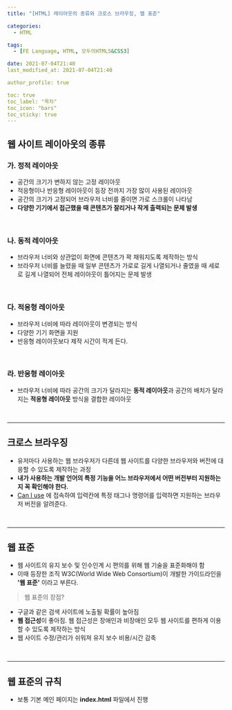 ```yaml
---
title: "[HTML] 레이아웃의 종류와 크로스 브라우징, 웹 표준"

categories:
  - HTML

tags:
  - [FE Language, HTML, 모두의HTML5&CSS3]

date: 2021-07-04T21:40
last_modified_at: 2021-07-04T21:40

author_profile: true

toc: true
toc_label: "목차"
toc_icon: "bars"
toc_sticky: true
---
```


## 웹 사이트 레이아웃의 종류

### 가. 정적 레이아웃

- 공간의 크기가 변하지 않는 고정 레이아웃
- 적응형이나 반응형 레이아웃이 등장 전까지 가장 많이 사용된 레이아웃
- 공간의 크기가 고정되어 브라우저 너비를 줄이면 가로 스크롤이 나타남
- **다양한 기기에서 접근했을 때 콘텐츠가 잘리거나 작게 출력되는 문제 발생**

<br />

### 나. 동적 레이아웃

- 브라우저 너비와 상관없이 화면에 콘텐츠가 꽉 채워지도록 제작하는 방식
- 브라우저 너비를 늘렸을 때 일부 콘텐츠가 가로로 길게 나열되거나
  줄였을 때 세로로 길게 나열되어 전체 레이아웃이 틀어지는 문제 발생

<br />

### 다. 적응형 레이아웃

- 브라우저 너비에 따라 레이아웃이 변경되는 방식
- 다양한 기기 화면을 지원
- 반응형 레이아웃보다 제작 시간이 적게 든다.

<br />

### 라. 반응형 레이아웃

- 브라우저 너비에 따라 공간의 크기가 달라지는 **동적 레이아웃**과
  공간의 배치가 달라지는 **적응형 레이아웃** 방식을 결합한 레이아웃

<br />

---

## 크로스 브라우징

- 유저마다 사용하는 웹 브라우저가 다른데 웹 사이트를 다양한
  브라우저와 버전에 대응할 수 있도록 제작하는 과정
- **내가 사용하는 개발 언어의 특정 기능을 어느 브라우저에서
  어떤 버전부터 지원하는지 꼭 확인해야 한다.**
- [Can I use](http://caniuse.com/) 에 접속하여
  입력칸에 특정 태그나 명령어를 입력하면 지원하는 브라우저 버전을
  알려준다.

<br />

---

## 웹 표준

- 웹 사이트의 유지 보수 및 인수인계 시 편의를 위해
  웹 기술을 표준화해야 함
- 이때 등장한 조직 W3C(World Wide Web Consortium)이
  개발한 가이드라인을 **'웹 표준'** 이라고 부른다.

> 웹 표준의 장점?

- 구글과 같은 검색 사이트에 노출될 확률이 높아짐
- **웹 접근성**이 좋아짐. 웹 접근성은 장애인과 비장애인
  모두 웹 사이트를 편하게 이용할 수 있도록 제작하는 방식
- 웹 사이트 수정/관리가 쉬워져 유지 보수 비용/시간 감축

<br />

---

## 웹 표준의 규칙

- 보통 기본 메인 페이지는 **index.html** 파일에서 진행
